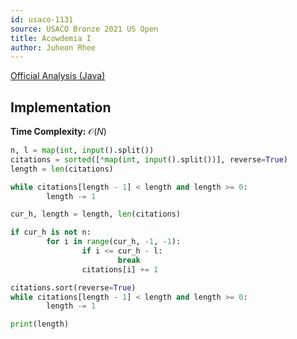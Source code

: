 ```yaml
---
id: usaco-1131
source: USACO Bronze 2021 US Open
title: Acowdemia I
author: Juheon Rhee
---
```


[Official Analysis (Java)](http://www.usaco.org/current/data/sol_prob1_bronze_open21.html)

## Implementation

**Time Complexity:** $\mathcal{O}(N)$

<LanguageSection>
<PySection>

```py
n, l = map(int, input().split())
citations = sorted([*map(int, input().split())], reverse=True)
length = len(citations)

while citations[length - 1] < length and length >= 0:
        length -= 1

cur_h, length = length, len(citations)

if cur_h is not n:
        for i in range(cur_h, -1, -1):
                if i <= cur_h - l:
                        break
                citations[i] += 1

citations.sort(reverse=True)     
while citations[length - 1] < length and length >= 0:
        length -= 1

print(length)
```
        
</PySection>
</LanguageSection>
